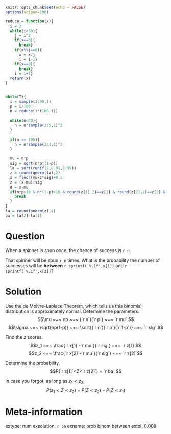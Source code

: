 ```r
knitr::opts_chunk$set(echo = FALSE)
options(scipen=100)

reduce = function(x){
  i = 2
  while(i<50){
    j = i^2 
    if(x==0){
      break}
    if(x%%j==0){
      x = x/j
      i = i-1}
    if(x==0){
      break}
    i = i+1}
  return(x)
}


while(T){
  i = sample(1:99,1)
  p = i/100
  n = reduce(i*(100-i))
  
  while(n<40){
    n = n*sample(2:5,1)^2
  }
  
  if(n <= 100){
    n = n*sample(1:3,1)^2
  }
  
  mu = n*p
  sig = sqrt(n*p*(1-p))
  la = sort(runif(2,0.01,0.99))
  z = round(qnorm(la),2)
  x = floor(mu+z*sig)+0.5
  z = (x-mu)/sig
  d = x-mu
  if(n*p>10 & n*(1-p)>10 & round(z[1],2)==z[1] & round(z[2],2)==z[2] & abs(z[2]-z[1])>0.3){
    break
  }
}
la = round(pnorm(z),4)
ba = la[2]-la[1]
```

Question
========

When a spinner is spun once, the chance of success is `r p`.

That spinner will be spun `r n` times. What is the probability the number of successes will be **between** `r sprintf('%.1f',x[1])` and `r sprintf('%.1f',x[2])`?


Solution
========

Use the de Moivre-Laplace Theorem, which tells us this binomial distribution is approximately normal. Determine the parameters.
$$\mu ~=~ np ~=~ (`r n`)(`r p`) ~=~ `r mu` $$
$$\sigma ~=~ \sqrt{np(1-p)} ~=~ \sqrt{(`r n`)(`r p`)(`r 1-p`)} ~=~ `r sig` $$

Find the $z$ scores.
$$z_1 ~=~ \frac{`r x[1]`-`r mu`}{`r sig`} ~=~ `r z[1]`$$
$$z_2 ~=~ \frac{`r x[2]`-`r mu`}{`r sig`} ~=~ `r z[2]`$$

Determine the probability.
$$P(`r z[1]`<Z<`r z[2]`) = `r ba` $$

In case you forgot, as long as $z_1<z_2$,
$$P(z_1 < Z < z_2) ~=~ P(Z<z_2) - P(Z<z_1) $$


Meta-information
================
extype: num
exsolution: `r ba`
exname: prob binom between
extol: 0.008
